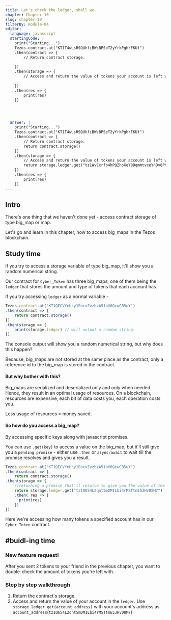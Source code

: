 ```yaml
---
title: Let's check the ledger, shall we.
chapter: Chapter 10
slug: chapter-10
filterBy: module-04
editor:
  language: javascript
  startingCode: |
    print("Starting...")
    Tezos.contract.at("KT1T4wLsRSQUhfiBWsBPSeT2yYrkPghrFKUf")
    .then(contract => {
        // Return contract storage.
        
    })
    .then(storage => {
        // Access and return the value of tokens your account is left with.
        
    })  
    .then(res => {
        print(res)
    })      




  answer: |
    print("Starting...")
    Tezos.contract.at("KT1T4wLsRSQUhfiBWsBPSeT2yYrkPghrFKUf")
    .then(contract => {
        // Return contract storage.
        return contract.storage()
    })
    .then(storage => {
        // Access and return the value of tokens your account is left with.
        return storage.ledger.get("tz1WvExrfb4hPQZhoXeY8DqmmtvceYnDv8Pt")
    })  
    .then(res => {
        print(res)
    })      
---
```

## Intro
There's one thing that we haven't done yet - access contract storage of type big_map or map.

Let's go and learn in this chapter, how to access big_maps in the Tezos blockchain.

## Study time
If you try to access a storage variable of type big_map, it'll show you a random numerical string.

Our contract for `Cyber_Token` has three big_maps, one of them being the `ledger` that stores the amount and type of tokens that each account has. 

If you try accessing `ledger` as a normal variable - 
```javascript
Tezos.contract.at("KT1QECVYeUcy1EocvZvzbzA51oV6QcwCB5uY")
.then(contract => {
    return contract.storage()
})
.then(storage => {
    print(storage.ledger) // will output a random string.
})
```

The console output will show you a random numerical string, but why does this happen?

Because, big_maps are not stored at the same place as the contract, only a reference id to the big_map is stored in the contract.

#### But why bother with this?

Big_maps are serialized and deserialized only and only when needed. Hence, they result in an optimal usage of resources. 
On a blockchain, resources are expensive, each bit of data costs you, each operation costs you. 

Less usage of resources = money saved.

#### So how do you access a big_map?
By accessing specific keys along with javascript promises.

You can use `.get(key)` to access a value on the big_map, but it'll still give you a `pending promise` - either use `.then` or `async/await` to wait till the promise resolves and gives you a result.
```javascript
Tezos.contract.at("KT1QECVYeUcy1EocvZvzbzA51oV6QcwCB5uY")
.then(contract => {
    return contract.storage()
.then(storage => {
    //returning a promise that'll resolve to give you the value of the key you provide.
    return storage.ledger.get("tz1Q654L2qnt5mDM1Lbi4rMSTtnE5JHvD8M7")
    .then( res => {
      print(res)
    })      
})       
```
Here we're accessing how many tokens a specified account has in our `Cyber_Token` contract.


## #buidl-ing time
 
### New feature request!
After you sent 2 tokens to your friend in the previous chapter, you want to double-check the amount of tokens you're left with. 

### Step by step walkthrough
1. Return the contract's storage.
2. Access and return the value of your account in the `ledger`. Use `storage.ledger.get(account_address)` with your account's address as `account_address`(`tz1Q654L2qnt5mDM1Lbi4rMSTtnE5JHvD8M7`)